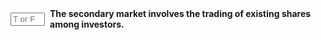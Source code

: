 ::: {.question-block}

<form onsubmit="event.preventDefault(); checkAnswerBox('q8','T')" style="display: flex; align-items: center; gap: 8px;">
<input type="text" id="q8" name="q8" maxlength="1" placeholder="T or F"
         style="width: 55px;" data-correct-answer="T" /> <label for="q8"><strong>The secondary market involves the trading of existing shares among investors.</strong></label>
</form>

<div id="feedback-q8" class="feedback" data-status="" style="display:none;">
The sentence is TRUE. After a security is issued in the primary market (e.g., IPO), all subsequent trading of that security occurs in the secondary market between investors.
</div>
:::
